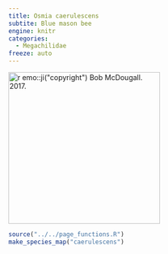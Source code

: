 ```yaml
---
title: Osmia caerulescens
subtite: Blue mason bee
engine: knitr
categories:
  - Megachilidae
freeze: auto
---
```

[![`r emo::ji("copyright")` Bob McDougall. 2017.](https://inaturalist-open-data.s3.amazonaws.com/photos/9237057/large.jpeg){height=300}](https://inaturalist.ca/observations/7168993)

```r
source("../../page_functions.R")
make_species_map("caerulescens")
```
